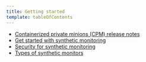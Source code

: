 ```yaml
---
title: Getting started
template: tableOfContents
---
```


* [Containerized private minions (CPM) release notes](/docs/synthetics/synthetic-monitoring/getting-started/containerized-private-minions-cpm-release-notes)
* [Get started with synthetic monitoring](/docs/synthetics/synthetic-monitoring/getting-started/get-started-new-relic-synthetic-monitoring)
* [Security for synthetic monitoring](/docs/synthetics/synthetic-monitoring/getting-started/security-synthetic-monitoring)
* [Types of synthetic monitors](/docs/synthetics/synthetic-monitoring/getting-started/types-synthetic-monitors)
